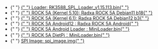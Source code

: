 
<ul>
  <li style={{ display: `${props.loader ? "block" : "none"}` }}>
    {" "}
    <a href="https://dl.radxa.com/rock5/sw/images/loader/rock-5a/rk3588_spl_loader_v1.15.113.bin">
      {" "}
      Loader: RK3588_SPL_Loader_v1.15.113.bin{" "}
    </a>
  </li>
  <li style={{ display: `${props.system_img ? "block" : "none"}` }}>
    {" "}
    <a href="https://github.com/radxa-build/rock-5a/releases/download/b18/rock-5a_debian_bullseye_kde_b18.img.xz">
      {" "}
      ROCK 5A (Kernel 5.10): Radxa ROCK 5A Debian11 b18{" "}
    </a>
  </li>
  <li style={{ display: `${props.system_img ? "block" : "none"}` }}>
    {" "}
    <a href="https://github.com/radxa-build/rock-5a/releases/download/rsdk-b3/rock-5a_bookworm_kde_b3.output.img.xz">
      {" "}
      ROCK 5A (Kernel 6.1): Radxa ROCK 5A Debian12 b3{" "}
    </a>
  </li>
  <li style={{ display: `${props.system_img ? "block" : "none"}` }}>
    {" "}
    <a href="https://github.com/radxa/manifests/releases/download/radxa-rock5a-20241129/Rock5A-Android12-r14-gms-20241129-gpt.zip">
      {" "}
      ROCK 5A Android12 : Radxa ROCK 5A Android{" "}
    </a>
  </li>
  <li style={{ display: `${props.miniloader ? "block" : "none"}` }}>
    {" "}
    <a
      href="https://dl.radxa.com/rock5/5itx/images/MiniLoaderAll.bin"
      alt="MiniLoader"
    >
      {" "}
      ROCK 5A Android Loader : MiniLoader.bin{" "}
    </a>
  </li>
  <li style={{ display: `${props.dietpi ? "block" : "none"}` }}>
    {" "}
    <a
      href="https://dietpi.com/downloads/images/DietPi_ROCK5A-ARMv8-Bookworm.img.xz"
      alt="Diet Pi"
    >
      {" "}
      ROCK 5A DietPi：MiniLoader.bin{" "}
    </a>
  </li>
  <li style={{ display: `${props.spi_img ? "block" : "none"}` }}>
    {" "}
    <a
      href="https://dl.radxa.com/rock5/5a/images/rock-5a-spi-image-20230412.img"
      alt="spi image"
    >
      SPI Image: spi_image.img{" "}
    </a>
  </li>
</ul>
